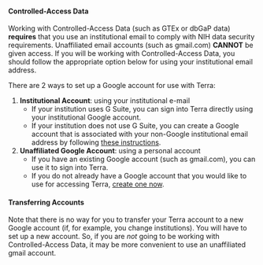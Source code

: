 ::: {.warning}
#### Controlled-Access Data {-}

Working with Controlled-Access Data (such as GTEx or dbGaP data) **requires** that you use an institutional email to comply with NIH data security requirements. Unaffiliated email accounts (such as gmail.com) **CANNOT** be given access. If you will be working with Controlled-Access Data, you should follow the appropriate option below for using your institutional email address.
:::

There are 2 ways to set up a Google account for use with Terra:

1. **Institutional Account**: using your institutional e-mail
    - If your institution uses G Suite, you can sign into Terra directly using your institutional Google account.
    - If your institution does not use G Suite, you can create a Google account that is associated with your non-Google institutional email address by following [these instructions](https://support.terra.bio/hc/en-us/articles/360029186611).
1. **Unaffiliated Google Account**: using a personal account
    - If you have an existing Google account (such as gmail.com), you can use it to sign into Terra.
    - If you do not already have a Google account that you would like to use for accessing Terra, [create one now](https://accounts.google.com/SignUp).

::: {.warning}
#### Transferring Accounts {-}

Note that there is no way for you to transfer your Terra account to a new Google account (if, for example, you change institutions). You will have to set up a new account. So, if you are *not* going to be working with Controlled-Access Data, it may be more convenient to use an unaffiliated gmail account.
:::
